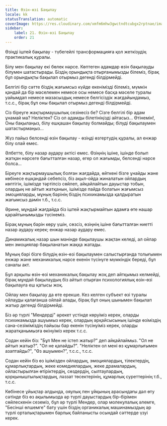 ```yaml
---
title: Өзін-өзі Бақылау
locale: kk
statusTranslation: automatic
coverImage: https://res.cloudinary.com/xmfm6mhw3gwctndtcubgx2rptnae/image/upload/v1740468922/small_cover_tratado_de_psicologia_revolucionaria_a4c0dca4e0.webp
sidebar:
    label: 21. Өзін-өзі Бақылау
    order: 21
---
```

Өзіңді іштей бақылау - түбегейлі трансформацияға қол жеткізудің практикалық құралы.

Білу мен бақылау екі бөлек нәрсе. Көптеген адамдар өзін бақылауды білумен шатастырады. Біздің орындықта отырғанымызды білеміз, бірақ бұл орындықты бақылап отырмыз дегенді білдірмейді.

Белгілі бір сәтте біздің жағымсыз күйде екенімізді білеміз, мүмкін қандай да бір мәселемен немесе осы немесе басқа мәселе туралы уайымдап немесе мазасыздық немесе белгісіздік жағдайындамыз, т.с.с., бірақ бұл оны бақылап отырмыз дегенді білдірмейді.

Сіз біреуге жақтырмаушылық сезінесіз бе? Сізге белгілі бір адам ұнамай ма? Неліктен? Сіз ол адамды білетініңізді айтасыз... Өтінемін!, Оны бақылаңыз, білу ешқашан бақылау болмайды; білуді бақылаумен шатастырмаңыз...

Жүз пайыз белсенді өзін бақылау - өзіңді өзгертудің құралы, ал енжар білу олай емес.

Әлбетте, білу назар аудару актісі емес. Өзіңнің ішіне, ішінде болып жатқан нәрсеге бағытталған назар, егер ол жағымды, белсенді нәрсе болса...

Біреуге жақтырмаушылық болған жағдайда, өйткені бізге ұнайды және көбінесе ешқандай себепсіз, біз ақыл-ойда жиналатын ойлардың көптігін, ішімізде тәртіпсіз сөйлеп, айқайлайтын дауыстар тобын, олардың не айтып жатқанын, ішімізде пайда болатын жағымсыз эмоцияларды, мұның бәрінің біздің психикамызда қалдыратын жағымсыз дәмін т.б., т.с.с.

Әрине, мұндай жағдайда біз іштей жақтырмайтын адамға өте нашар қарайтынымызды түсінеміз.

Бірақ мұның бәрін көру үшін, сөзсіз, өзіңнің ішіне бағытталған ниетті назар аудару керек; енжар назар аудару емес.

Динамикалық назар шын мәнінде бақылаушы жақтан келеді, ал ойлар мен эмоциялар бақыланатын жаққа жатады.

Мұның бәрі бізге білудің өзін-өзі бақылаумен салыстырғанда толығымен енжар және механикалық нәрсе екенін түсінуге мүмкіндік береді, бұл саналы акт.

Бұл арқылы өзін-өзі механикалық бақылау жоқ деп айтқымыз келмейді, бірақ мұндай бақылаудың біз айтып отырған психологиялық өзін-өзі бақылауға еш қатысы жоқ.

Ойлау мен бақылау да өте ерекше. Кез келген субъект өзі туралы ойлауды қалағанша ойлай алады, бірақ бұл оның шынымен бақылап жатыр дегенді білдірмейді.

Біз әр түрлі "Мендерді" әрекет үстінде көруіміз керек, оларды психикамызда ашуымыз керек, олардың әрқайсысының ішінде өзіміздің сана-сезіміміздің пайызы бар екенін түсінуіміз керек, оларды жаратқанымызға өкінуіміз керек т.с.с.

Содан кейін біз: "Бұл Мен не істеп жатыр?" деп айқайлаймыз. "Ол не айтып жатыр?". "Ол не қалайды?". "Неліктен ол мені өз құмарлығымен азаптайды?", "Өз ашуымен?", т.с.с., т.с.с.

Содан кейін біз өз ішімізден ойлардың, эмоциялардың, тілектердің, құмарлықтардың, жеке комедиялардың, жеке драмалардың, ойластырылған өтіріктердің, сөздердің, сылтаулардың, қорқыныштылықтардың, ләззат төсектерінің, құмарлық суреттерінің т.б., т.с.с.

Көбінесе ұйықтар алдында, ояулық пен ұйқының арасындағы дәл өту сәтінде біз өз ақылымызда әр түрлі дауыстардың бір-бірімен сөйлескенін сеземіз, бұл әр түрлі Мендер, олар молекулалық әлемге, "Бесінші өлшемге" бату үшін біздің органикалық машинамыздың әр түрлі орталықтарымен барлық байланысты осындай сәттерде үзуі керек.
